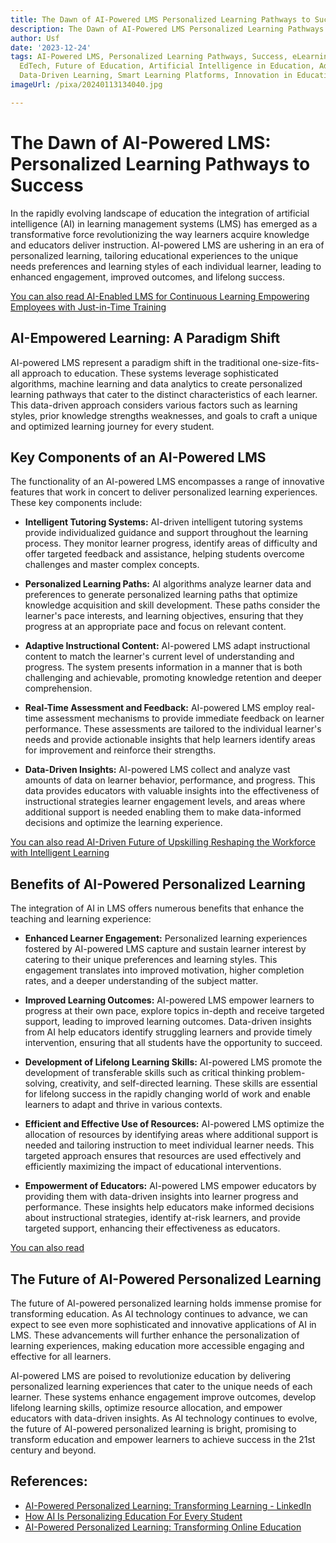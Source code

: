 ```yaml
---
title: The Dawn of AI-Powered LMS Personalized Learning Pathways to Success
description: The Dawn of AI-Powered LMS Personalized Learning Pathways to Success
author: Usf
date: '2023-12-24'
tags: AI-Powered LMS, Personalized Learning Pathways, Success, eLearning, Online Education,
  EdTech, Future of Education, Artificial Intelligence in Education, Adaptive Learning,
  Data-Driven Learning, Smart Learning Platforms, Innovation in Education
imageUrl: /pixa/20240113134040.jpg

---
```

# The Dawn of AI-Powered LMS: Personalized Learning Pathways to Success

In the rapidly evolving landscape of education the integration of artificial intelligence (AI) in learning  management  systems (LMS) has emerged as  a transformative force revolutionizing the way learners acquire knowledge and educators deliver instruction. AI-powered LMS  are ushering in an era of personalized learning, tailoring educational experiences to  the unique needs preferences and learning styles of each individual  learner, leading to enhanced engagement, improved outcomes, and lifelong success.

[You can also read AI-Enabled  LMS for Continuous Learning Empowering Employees with Just-in-Time Training](AI-Enabled%20LMS%20for%20Continuous%20Learning%20Empowering%20Employees%20with%20Just-in-Time%20Training)


##  AI-Empowered  Learning: A Paradigm Shift

AI-powered LMS represent a paradigm shift  in the traditional one-size-fits-all approach  to education. These systems leverage sophisticated algorithms, machine learning and data  analytics to create personalized learning pathways  that cater to the distinct  characteristics of each learner. This data-driven approach considers various factors  such  as  learning styles, prior knowledge strengths weaknesses, and goals to craft a  unique and optimized learning journey for every student.

## Key Components of an AI-Powered LMS

The functionality of an AI-powered LMS encompasses a range of innovative features that work  in concert to deliver personalized  learning experiences. These  key components include:

- **Intelligent Tutoring Systems:** AI-driven intelligent  tutoring systems provide individualized guidance and support throughout the learning process. They monitor learner progress, identify areas of difficulty and offer targeted feedback and assistance, helping students overcome challenges and master  complex concepts.

- **Personalized Learning Paths:** AI algorithms analyze learner data and preferences to generate personalized learning paths that optimize knowledge acquisition and skill development. These paths consider the learner's pace interests, and learning objectives, ensuring that they  progress at an appropriate pace and focus on relevant content.

- **Adaptive Instructional Content:**  AI-powered LMS adapt instructional content to match the learner's current level of understanding and progress. The system  presents information in a manner  that is both challenging and achievable, promoting knowledge retention and deeper comprehension.

- **Real-Time Assessment and Feedback:**  AI-powered LMS  employ real-time assessment mechanisms to  provide immediate feedback on learner performance. These assessments are tailored to the individual learner's needs  and provide  actionable insights that help learners identify areas for improvement and reinforce  their strengths.

- **Data-Driven Insights:** AI-powered LMS  collect  and analyze vast  amounts of data on learner behavior, performance, and progress. This data provides educators with valuable insights into the  effectiveness of instructional strategies learner engagement levels, and areas where additional support is needed enabling them to make data-informed decisions and optimize the learning experience.

[You  can also read AI-Driven Future of  Upskilling Reshaping the Workforce with Intelligent Learning](AI-Driven%20Future%20of%20Upskilling%20Reshaping%20the%20Workforce%20with%20Intelligent%20Learning)


##  Benefits of AI-Powered Personalized Learning

The integration of AI in LMS offers  numerous benefits that enhance the teaching and learning experience:

- **Enhanced Learner  Engagement:** Personalized learning experiences  fostered by AI-powered LMS capture and  sustain learner interest  by  catering to their unique preferences and learning  styles. This engagement translates into improved  motivation, higher completion rates, and a deeper understanding of the subject matter.

- **Improved Learning Outcomes:** AI-powered LMS empower learners to progress  at their own pace, explore topics in-depth and receive targeted support, leading to improved learning outcomes. Data-driven insights from  AI help educators identify struggling learners and provide timely  intervention,  ensuring that all students have the opportunity  to succeed.

- **Development of Lifelong Learning Skills:** AI-powered LMS promote the development of transferable skills such as critical thinking problem-solving, creativity, and self-directed learning. These skills are essential for lifelong success in the  rapidly  changing world of work and enable learners to adapt and thrive  in various  contexts.

- **Efficient and Effective Use  of  Resources:** AI-powered LMS optimize the allocation of  resources by identifying areas where additional support is needed and tailoring instruction to meet  individual learner needs. This targeted approach ensures that resources are used effectively and efficiently maximizing the impact of educational interventions.

- **Empowerment  of Educators:** AI-powered LMS empower educators by providing  them with data-driven insights into learner progress and performance. These insights  help  educators  make informed decisions about instructional strategies, identify at-risk learners, and provide targeted support, enhancing their effectiveness  as educators.

[You can also  read ]()


## The Future of AI-Powered  Personalized Learning

The future of AI-powered personalized learning  holds immense promise for transforming education. As AI  technology  continues to advance, we can expect to see even more sophisticated and innovative applications of AI in  LMS. These advancements  will  further enhance  the personalization of learning experiences, making education more accessible engaging and effective for all learners.

AI-powered LMS are poised to revolutionize education by delivering personalized learning experiences that cater to the unique needs of each learner. These  systems enhance engagement improve outcomes, develop lifelong learning skills, optimize resource allocation, and empower educators with data-driven insights. As AI technology continues to evolve, the future of AI-powered personalized learning is bright, promising to transform education and  empower learners to achieve success in the 21st century and beyond.

## References:
- [AI-Powered Personalized Learning: Transforming Learning - LinkedIn](https://www.linkedin.com/pulse/ai-powered-personalized-learning-transforming)
- [How AI Is Personalizing Education For Every Student](https://elearningindustry.com/how-ai-is-personalizing-education-for-every-student)
- [AI-Powered Personalized Learning: Transforming Online Education](https://medium.com/@pradeep90ms/ai-powered-personalized-learning-transforming-online-education-ac748d6faf50)
